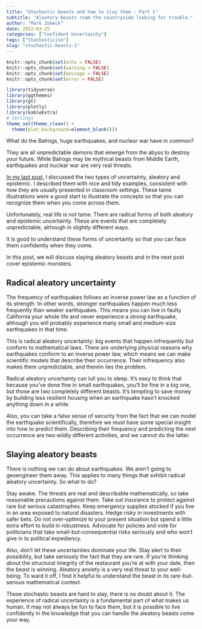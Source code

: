 ```yaml
---
title: "Stochastic beasts and how to slay them - Part 1"
subtitle: "Aleatory beasts roam the countryside looking for trouble."
author: "Mark Zobeck"
date: 2022-03-25
categories: ["Confident Uncertainty"]
tags: ["Stochasticism"]
slug: "stochastic-beasts-1"
---
```


```r
knitr::opts_chunk$set(echo = FALSE) 
knitr::opts_chunk$set(warning = FALSE)
knitr::opts_chunk$set(message = FALSE)
knitr::opts_chunk$set(error = FALSE)

library(tidyverse)
library(ggthemes)
library(gt)
library(plotly)
library(kableExtra)
# Settings
theme_set(theme_clean() +  
  theme(plot.background=element_blank()))

```

What do the Balrogs, huge earthquakes, and nuclear war have in common?

They are all unpredictable demons that emerge from the abyss to destroy your future. While Balrogs may be mythical beasts from Middle Earth, earthquakes and nuclear war are very real threats.

[In my last post,](https://www.thedoctorsdialectic.com/2022/03/24/two_types_of_uncertainty/) I discussed the two types of uncertainty, aleatory and epistemic. I described them with nice and tidy examples, consistent with how they are usually presented in classroom settings. These tame illustrations were a good start to illustrate the concepts so that you can recognize them when you come across them.

Unfortunately, real life is not tame. There are radical forms of both aleatory and epistemic uncertainty. These are events that are completely unpredictable, although in slightly different ways.

It is good to understand these forms of uncertainty so that you can face them confidently when they come.

In this post, we will discuss slaying aleatory beasts and in the next post cover epistemic monsters.

## Radical aleatory uncertainty 

The frequency of earthquakes follows an inverse power law as a function of its strength. In other words, stronger earthquakes happen much less frequently than weaker earthquakes. This means you can live in faulty California your whole life and never experience a strong earthquake, although you will probably experience many small and medium-size earthquakes in that time.

This is radical aleatory uncertainty: big events that happen infrequently but conform to mathematical laws. There are underlying physical reasons why earthquakes conform to an inverse power law, which means we can make scientific models that describe their occurrence. Their infrequency also makes them unpredictable, and therein lies the problem.

Radical aleatory uncertainty can lull you to sleep. It's easy to think that because you've done fine in small earthquakes, you'll be fine in a big one, but those are two completely different beasts. It's tempting to save money by building less resilient housing when an earthquake hasn't knocked anything down in a while.

Also, you can take a false sense of security from the fact that we can model the earthquake scientifically, therefore we must have some special insight into how to predict them. Describing their frequency and predicting the next occurrence are two wildly different activities, and we cannot do the latter.

## Slaying aleatory beasts 

There is nothing we can do about earthquakes. We aren't going to geoengineer them away. This applies to many things that exhibit radical aleatory uncertainty. So what to do?

Stay awake. The threats are real and describable mathematically, so take reasonable precautions against them. Take out insurance to protect against rare but serious catastrophes. Keep emergency supplies stocked if you live in an area exposed to natural disasters. Hedge risky in investments with safer bets. Do not over-optimize to your present situation but spend a little extra effort to build in robustness. Advocate for policies and vote for politicians that take small-but-consequential risks seriously and who won't give in to political expediency.

Also, don't let these uncertainties dominate your life. Stay alert to their possibility, but take seriously the fact that they are rare. If you're thinking about the structural integrity of the restaurant you're at with your date, then the beast is winning. Aleatory anxiety is a very real threat to your well-being. To ward it off, I find it helpful to understand the beast in its rare-but-serious mathematical context.

These stochastic beasts are hard to slay, there is no doubt about it. The experience of radical uncertainty is a fundamental part of what makes us human. It may not always be fun to face them, but it is possible to live confidently in the knowledge that you can handle the aleatory beasts come your way.
